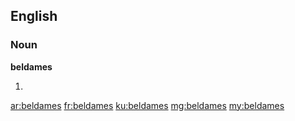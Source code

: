 ==English==

===Noun===
'''beldames'''

# {{plural of|beldame}}

[[ar:beldames]]
[[fr:beldames]]
[[ku:beldames]]
[[mg:beldames]]
[[my:beldames]]